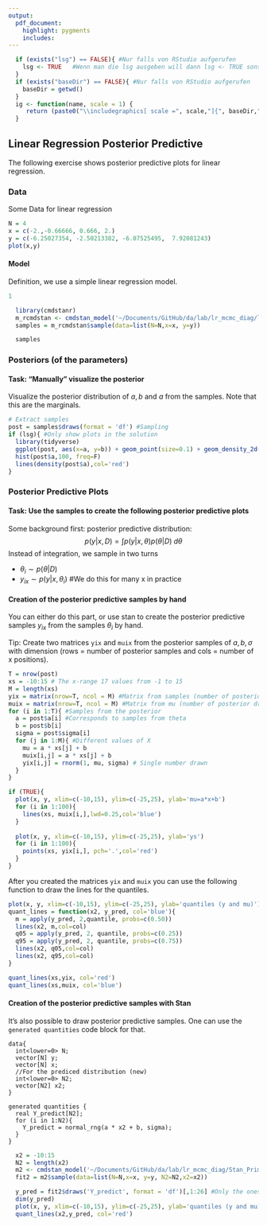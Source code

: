 ```yaml
---
output:
  pdf_document:
    highlight: pygments
    includes:
---
```


```r
  if (exists("lsg") == FALSE){ #Nur falls von RStudio aufgerufen
    lsg <- TRUE   #Wenn man die lsg ausgeben will dann lsg <- TRUE sonst 
  }
  if (exists("baseDir") == FALSE){ #Nur falls von RStudio aufgerufen
    baseDir = getwd()
  }
  ig <- function(name, scale = 1) {
     return (paste0("\\includegraphics[ scale =", scale,"]{", baseDir,"/", name, "}"))
  }
```

## Linear Regression Posterior Predictive

The following exercise shows posterior predictive plots for linear regression. 


### Data

Some Data for linear regression

```r
N = 4
x = c(-2.,-0.66666, 0.666, 2.)
y = c(-6.25027354, -2.50213382, -6.07525495,  7.92081243)
plot(x,y)
```

#### Model
Definition, we use a simple linear regression model. 


```r
1
```
```r
  library(cmdstanr)
  m_rcmdstan <- cmdstan_model('~/Documents/GitHub/da/lab/lr_mcmc_diag/linear_regression.stan') #Compiling
  samples = m_rcmdstan$sample(data=list(N=N,x=x, y=y))
```


```r
  samples
```

### Posteriors (of the parameters)


#### Task: "Manually" visualize the posterior
Visualize the posterior distribution of $a,b$ and $a$ from the samples. Note that this are the marginals.

```r
# Extract samples
post = samples$draws(format = 'df') #Sampling
if (lsg){ #Only show plots in the solution
  library(tidyverse)
  ggplot(post, aes(x=a, y=b)) + geom_point(size=0.1) + geom_density_2d() 
  hist(post$a,100, freq=F)
  lines(density(post$a),col='red')  
}
```

### Posterior Predictive Plots

#### Task: Use the samples to create the following posterior predictive plots

Some background first: posterior predictive distribution: $$
  p(y|x, D) =  \int p(y|x,\theta) p(\theta|D) \; d\theta
$$ Instead of integration, we sample in two turns

-   $\theta_i \sim p(\theta|D)$
-   $y_{ix} \sim p(y|x,\theta_i)$ #We do this for many x in practice

#### Creation of the posterior predictive samples by hand

You can either do this part, or use stan to create the posterior predictive samples $y_{ix}$ from the samples $\theta_i$ by hand.

Tip: Create two matrices `yix` and `muix` from the posterior samples of $a,b,\sigma$ with dimension (rows = number of posterior samples and cols = number of x positions).

```r
T = nrow(post)
xs = -10:15 # The x-range 17 values from -1 to 15
M = length(xs) 
yix = matrix(nrow=T, ncol = M) #Matrix from samples (number of posterior draws vs number of xs)
muix = matrix(nrow=T, ncol = M) #Matrix from mu (number of posterior draws vs number of xs)
for (i in 1:T){ #Samples from the posterior
  a = post$a[i] #Corresponds to samples from theta
  b = post$b[i]
  sigma = post$sigma[i]
  for (j in 1:M){ #Different values of X
    mu = a * xs[j] + b
    muix[i,j] = a * xs[j] + b
    yix[i,j] = rnorm(1, mu, sigma) # Single number drawn
  }
}

if (TRUE){
  plot(x, y, xlim=c(-10,15), ylim=c(-25,25), ylab='mu=a*x+b')
  for (i in 1:100){
    lines(xs, muix[i,],lwd=0.25,col='blue')
  }
  
  plot(x, y, xlim=c(-10,15), ylim=c(-25,25), ylab='ys')
  for (i in 1:100){
    points(xs, yix[i,], pch='.',col='red')
  }
}
```

After you created the matrices `yix` and `muix` you can use the following function to draw the lines for the quantiles.

```r
plot(x, y, xlim=c(-10,15), ylim=c(-25,25), ylab='quantiles (y and mu)')
quant_lines = function(x2, y_pred, col='blue'){
  m = apply(y_pred, 2,quantile, probs=c(0.50))
  lines(x2, m,col=col)
  q05 = apply(y_pred, 2, quantile, probs=c(0.25))
  q95 = apply(y_pred, 2, quantile, probs=c(0.75))
  lines(x2, q05,col=col)
  lines(x2, q95,col=col)  
}

quant_lines(xs,yix, col='red')
quant_lines(xs,muix, col='blue')
```

#### Creation of the posterior predictive samples with Stan

It's also possible to draw posterior predictive samples. One can use the `generated quantities` code block for that.

    data{
      int<lower=0> N;
      vector[N] y;
      vector[N] x;
      //For the prediced distribution (new)
      int<lower=0> N2;
      vector[N2] x2;
    }

    generated quantities {
      real Y_predict[N2]; 
      for (i in 1:N2){
        Y_predict = normal_rng(a * x2 + b, sigma);
      }
    }

```r
  x2 = -10:15
  N2 = length(x2)
  m2 <- cmdstan_model('~/Documents/GitHub/da/lab/lr_mcmc_diag/Stan_Primer_model_pred.stan') #Compiling
  fit2 = m2$sample(data=list(N=N,x=x, y=y, N2=N2,x2=x2))
```

```r
  y_pred = fit2$draws('Y_predict', format = 'df')[,1:26] #Only the ones starting with predicts
  dim(y_pred)
  plot(x, y, xlim=c(-10,15), ylim=c(-25,25), ylab='quantiles (y and mu)')
  quant_lines(x2,y_pred, col='red')
```
